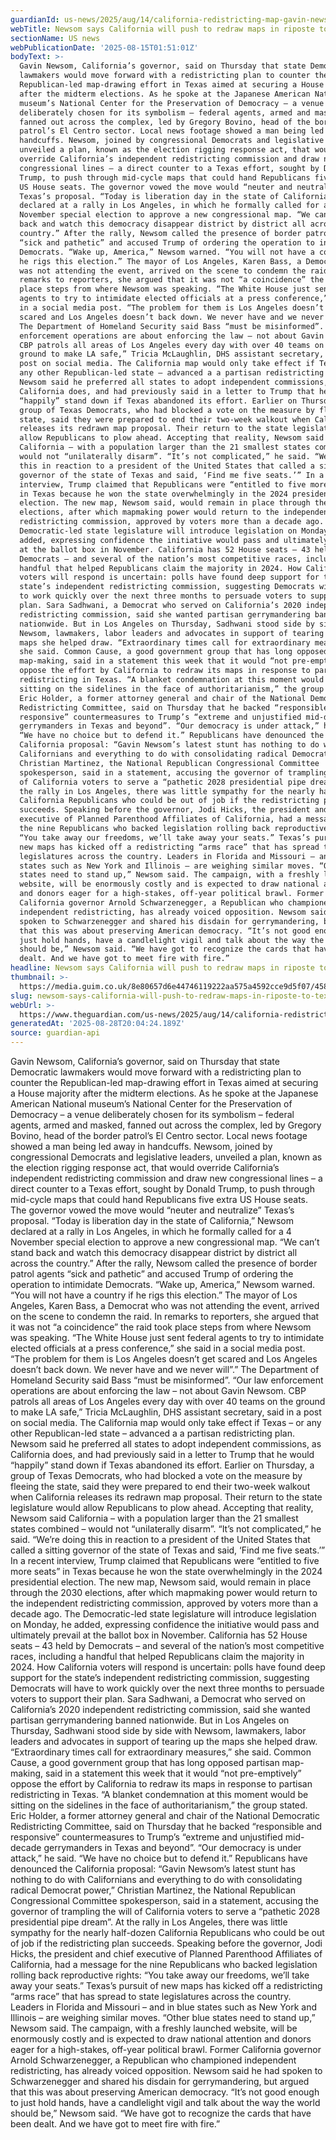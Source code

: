 ```yaml
---
guardianId: us-news/2025/aug/14/california-redistricting-map-gavin-newsom
webTitle: Newsom says California will push to redraw maps in riposte to Texas plan
sectionName: US news
webPublicationDate: '2025-08-15T01:51:01Z'
bodyText: >-
  Gavin Newsom, California’s governor, said on Thursday that state Democratic
  lawmakers would move forward with a redistricting plan to counter the
  Republican-led map-drawing effort in Texas aimed at securing a House majority
  after the midterm elections. As he spoke at the Japanese American National
  museum’s National Center for the Preservation of Democracy – a venue
  deliberately chosen for its symbolism – federal agents, armed and masked,
  fanned out across the complex, led by Gregory Bovino, head of the border
  patrol’s El Centro sector. Local news footage showed a man being led away in
  handcuffs. Newsom, joined by congressional Democrats and legislative leaders,
  unveiled a plan, known as the election rigging response act, that would
  override California’s independent redistricting commission and draw new
  congressional lines – a direct counter to a Texas effort, sought by Donald
  Trump, to push through mid-cycle maps that could hand Republicans five extra
  US House seats. The governor vowed the move would “neuter and neutralize”
  Texas’s proposal. “Today is liberation day in the state of California,” Newsom
  declared at a rally in Los Angeles, in which he formally called for a 4
  November special election to approve a new congressional map. “We can’t stand
  back and watch this democracy disappear district by district all across the
  country.” After the rally, Newsom called the presence of border patrol agents
  “sick and pathetic” and accused Trump of ordering the operation to intimidate
  Democrats. “Wake up, America,” Newsom warned. “You will not have a country if
  he rigs this election.” The mayor of Los Angeles, Karen Bass, a Democrat who
  was not attending the event, arrived on the scene to condemn the raid. In
  remarks to reporters, she argued that it was not “a coincidence” the raid took
  place steps from where Newsom was speaking. “The White House just sent federal
  agents to try to intimidate elected officials at a press conference,” she said
  in a social media post. “The problem for them is Los Angeles doesn’t get
  scared and Los Angeles doesn’t back down. We never have and we never will”.”
  The Department of Homeland Security said Bass “must be misinformed”. “Our law
  enforcement operations are about enforcing the law – not about Gavin Newsom.
  CBP patrols all areas of Los Angeles every day with over 40 teams on the
  ground to make LA safe,” Tricia McLaughlin, DHS assistant secretary, said in a
  post on social media. The California map would only take effect if Texas – or
  any other Republican-led state – advanced a a partisan redistricting plan.
  Newsom said he preferred all states to adopt independent commissions, as
  California does, and had previously said in a letter to Trump that he would
  “happily” stand down if Texas abandoned its effort. Earlier on Thursday, a
  group of Texas Democrats, who had blocked a vote on the measure by fleeing the
  state, said they were prepared to end their two-week walkout when California
  releases its redrawn map proposal. Their return to the state legislature would
  allow Republicans to plow ahead. Accepting that reality, Newsom said
  California – with a population larger than the 21 smallest states combined –
  would not “unilaterally disarm”. “It’s not complicated,” he said. “We’re doing
  this in reaction to a president of the United States that called a sitting
  governor of the state of Texas and said, ‘Find me five seats.’” In a recent
  interview, Trump claimed that Republicans were “entitled to five more seats”
  in Texas because he won the state overwhelmingly in the 2024 presidential
  election. The new map, Newsom said, would remain in place through the 2030
  elections, after which mapmaking power would return to the independent
  redistricting commission, approved by voters more than a decade ago. The
  Democratic-led state legislature will introduce legislation on Monday, he
  added, expressing confidence the initiative would pass and ultimately prevail
  at the ballot box in November. California has 52 House seats – 43 held by
  Democrats – and several of the nation’s most competitive races, including a
  handful that helped Republicans claim the majority in 2024. How California
  voters will respond is uncertain: polls have found deep support for the
  state’s independent redistricting commission, suggesting Democrats will have
  to work quickly over the next three months to persuade voters to support their
  plan. Sara Sadhwani, a Democrat who served on California’s 2020 independent
  redistricting commission, said she wanted partisan gerrymandering banned
  nationwide. But in Los Angeles on Thursday, Sadhwani stood side by side with
  Newsom, lawmakers, labor leaders and advocates in support of tearing up the
  maps she helped draw. “Extraordinary times call for extraordinary measures,”
  she said. Common Cause, a good government group that has long opposed partisan
  map-making, said in a statement this week that it would “not pre-emptively”
  oppose the effort by California to redraw its maps in response to partisan
  redistricting in Texas. “A blanket condemnation at this moment would be
  sitting on the sidelines in the face of authoritarianism,” the group stated.
  Eric Holder, a former attorney general and chair of the National Democratic
  Redistricting Committee, said on Thursday that he backed “responsible and
  responsive” countermeasures to Trump’s “extreme and unjustified mid-decade
  gerrymanders in Texas and beyond”. “Our democracy is under attack,” he said.
  “We have no choice but to defend it.” Republicans have denounced the
  California proposal: “Gavin Newsom’s latest stunt has nothing to do with
  Californians and everything to do with consolidating radical Democrat power,”
  Christian Martinez, the National Republican Congressional Committee
  spokesperson, said in a statement, accusing the governor of trampling the will
  of California voters to serve a “pathetic 2028 presidential pipe dream”. At
  the rally in Los Angeles, there was little sympathy for the nearly half-dozen
  California Republicans who could be out of job if the redistricting plan
  succeeds. Speaking before the governor, Jodi Hicks, the president and chief
  executive of Planned Parenthood Affiliates of California, had a message for
  the nine Republicans who backed legislation rolling back reproductive rights:
  “You take away our freedoms, we’ll take away your seats.” Texas’s pursuit of
  new maps has kicked off a redistricting “arms race” that has spread to state
  legislatures across the country. Leaders in Florida and Missouri – and in blue
  states such as New York and Illinois – are weighing similar moves. “Other blue
  states need to stand up,” Newsom said. The campaign, with a freshly launched
  website, will be enormously costly and is expected to draw national attention
  and donors eager for a high-stakes, off-year political brawl. Former
  California governor Arnold Schwarzenegger, a Republican who championed
  independent redistricting, has already voiced opposition. Newsom said he had
  spoken to Schwarzenegger and shared his disdain for gerrymandering, but argued
  that this was about preserving American democracy. “It’s not good enough to
  just hold hands, have a candlelight vigil and talk about the way the world
  should be,” Newsom said. “We have got to recognize the cards that have been
  dealt. And we have got to meet fire with fire.”
headline: Newsom says California will push to redraw maps in riposte to Texas plan
thumbnail: >-
  https://media.guim.co.uk/8e80657d6e44746119222aa575a4592cce9d5f07/458_0_4583_3667/500.jpg
slug: newsom-says-california-will-push-to-redraw-maps-in-riposte-to-texas-plan
webUrl: >-
  https://www.theguardian.com/us-news/2025/aug/14/california-redistricting-map-gavin-newsom
generatedAt: '2025-08-28T20:04:24.189Z'
source: guardian-api
---
```

Gavin Newsom, California’s governor, said on Thursday that state Democratic lawmakers would move forward with a redistricting plan to counter the Republican-led map-drawing effort in Texas aimed at securing a House majority after the midterm elections. As he spoke at the Japanese American National museum’s National Center for the Preservation of Democracy – a venue deliberately chosen for its symbolism – federal agents, armed and masked, fanned out across the complex, led by Gregory Bovino, head of the border patrol’s El Centro sector. Local news footage showed a man being led away in handcuffs. Newsom, joined by congressional Democrats and legislative leaders, unveiled a plan, known as the election rigging response act, that would override California’s independent redistricting commission and draw new congressional lines – a direct counter to a Texas effort, sought by Donald Trump, to push through mid-cycle maps that could hand Republicans five extra US House seats. The governor vowed the move would “neuter and neutralize” Texas’s proposal. “Today is liberation day in the state of California,” Newsom declared at a rally in Los Angeles, in which he formally called for a 4 November special election to approve a new congressional map. “We can’t stand back and watch this democracy disappear district by district all across the country.” After the rally, Newsom called the presence of border patrol agents “sick and pathetic” and accused Trump of ordering the operation to intimidate Democrats. “Wake up, America,” Newsom warned. “You will not have a country if he rigs this election.” The mayor of Los Angeles, Karen Bass, a Democrat who was not attending the event, arrived on the scene to condemn the raid. In remarks to reporters, she argued that it was not “a coincidence” the raid took place steps from where Newsom was speaking. “The White House just sent federal agents to try to intimidate elected officials at a press conference,” she said in a social media post. “The problem for them is Los Angeles doesn’t get scared and Los Angeles doesn’t back down. We never have and we never will”.” The Department of Homeland Security said Bass “must be misinformed”. “Our law enforcement operations are about enforcing the law – not about Gavin Newsom. CBP patrols all areas of Los Angeles every day with over 40 teams on the ground to make LA safe,” Tricia McLaughlin, DHS assistant secretary, said in a post on social media. The California map would only take effect if Texas – or any other Republican-led state – advanced a a partisan redistricting plan. Newsom said he preferred all states to adopt independent commissions, as California does, and had previously said in a letter to Trump that he would “happily” stand down if Texas abandoned its effort. Earlier on Thursday, a group of Texas Democrats, who had blocked a vote on the measure by fleeing the state, said they were prepared to end their two-week walkout when California releases its redrawn map proposal. Their return to the state legislature would allow Republicans to plow ahead. Accepting that reality, Newsom said California – with a population larger than the 21 smallest states combined – would not “unilaterally disarm”. “It’s not complicated,” he said. “We’re doing this in reaction to a president of the United States that called a sitting governor of the state of Texas and said, ‘Find me five seats.’” In a recent interview, Trump claimed that Republicans were “entitled to five more seats” in Texas because he won the state overwhelmingly in the 2024 presidential election. The new map, Newsom said, would remain in place through the 2030 elections, after which mapmaking power would return to the independent redistricting commission, approved by voters more than a decade ago. The Democratic-led state legislature will introduce legislation on Monday, he added, expressing confidence the initiative would pass and ultimately prevail at the ballot box in November. California has 52 House seats – 43 held by Democrats – and several of the nation’s most competitive races, including a handful that helped Republicans claim the majority in 2024. How California voters will respond is uncertain: polls have found deep support for the state’s independent redistricting commission, suggesting Democrats will have to work quickly over the next three months to persuade voters to support their plan. Sara Sadhwani, a Democrat who served on California’s 2020 independent redistricting commission, said she wanted partisan gerrymandering banned nationwide. But in Los Angeles on Thursday, Sadhwani stood side by side with Newsom, lawmakers, labor leaders and advocates in support of tearing up the maps she helped draw. “Extraordinary times call for extraordinary measures,” she said. Common Cause, a good government group that has long opposed partisan map-making, said in a statement this week that it would “not pre-emptively” oppose the effort by California to redraw its maps in response to partisan redistricting in Texas. “A blanket condemnation at this moment would be sitting on the sidelines in the face of authoritarianism,” the group stated. Eric Holder, a former attorney general and chair of the National Democratic Redistricting Committee, said on Thursday that he backed “responsible and responsive” countermeasures to Trump’s “extreme and unjustified mid-decade gerrymanders in Texas and beyond”. “Our democracy is under attack,” he said. “We have no choice but to defend it.” Republicans have denounced the California proposal: “Gavin Newsom’s latest stunt has nothing to do with Californians and everything to do with consolidating radical Democrat power,” Christian Martinez, the National Republican Congressional Committee spokesperson, said in a statement, accusing the governor of trampling the will of California voters to serve a “pathetic 2028 presidential pipe dream”. At the rally in Los Angeles, there was little sympathy for the nearly half-dozen California Republicans who could be out of job if the redistricting plan succeeds. Speaking before the governor, Jodi Hicks, the president and chief executive of Planned Parenthood Affiliates of California, had a message for the nine Republicans who backed legislation rolling back reproductive rights: “You take away our freedoms, we’ll take away your seats.” Texas’s pursuit of new maps has kicked off a redistricting “arms race” that has spread to state legislatures across the country. Leaders in Florida and Missouri – and in blue states such as New York and Illinois – are weighing similar moves. “Other blue states need to stand up,” Newsom said. The campaign, with a freshly launched website, will be enormously costly and is expected to draw national attention and donors eager for a high-stakes, off-year political brawl. Former California governor Arnold Schwarzenegger, a Republican who championed independent redistricting, has already voiced opposition. Newsom said he had spoken to Schwarzenegger and shared his disdain for gerrymandering, but argued that this was about preserving American democracy. “It’s not good enough to just hold hands, have a candlelight vigil and talk about the way the world should be,” Newsom said. “We have got to recognize the cards that have been dealt. And we have got to meet fire with fire.”
